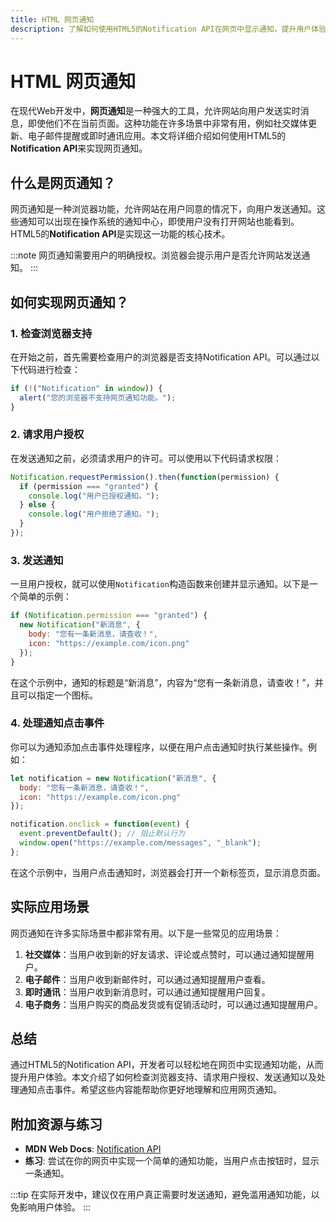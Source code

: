 ```yaml
---
title: HTML 网页通知
description: 了解如何使用HTML5的Notification API在网页中显示通知，提升用户体验。
---
```


# HTML 网页通知

在现代Web开发中，**网页通知**是一种强大的工具，允许网站向用户发送实时消息，即使他们不在当前页面。这种功能在许多场景中非常有用，例如社交媒体更新、电子邮件提醒或即时通讯应用。本文将详细介绍如何使用HTML5的**Notification API**来实现网页通知。

## 什么是网页通知？

网页通知是一种浏览器功能，允许网站在用户同意的情况下，向用户发送通知。这些通知可以出现在操作系统的通知中心，即使用户没有打开网站也能看到。HTML5的**Notification API**是实现这一功能的核心技术。

:::note
网页通知需要用户的明确授权。浏览器会提示用户是否允许网站发送通知。
:::

## 如何实现网页通知？

### 1. 检查浏览器支持

在开始之前，首先需要检查用户的浏览器是否支持Notification API。可以通过以下代码进行检查：

```javascript
if (!("Notification" in window)) {
  alert("您的浏览器不支持网页通知功能。");
}
```

### 2. 请求用户授权

在发送通知之前，必须请求用户的许可。可以使用以下代码请求权限：

```javascript
Notification.requestPermission().then(function(permission) {
  if (permission === "granted") {
    console.log("用户已授权通知。");
  } else {
    console.log("用户拒绝了通知。");
  }
});
```

### 3. 发送通知

一旦用户授权，就可以使用`Notification`构造函数来创建并显示通知。以下是一个简单的示例：

```javascript
if (Notification.permission === "granted") {
  new Notification("新消息", {
    body: "您有一条新消息，请查收！",
    icon: "https://example.com/icon.png"
  });
}
```

在这个示例中，通知的标题是“新消息”，内容为“您有一条新消息，请查收！”，并且可以指定一个图标。

### 4. 处理通知点击事件

你可以为通知添加点击事件处理程序，以便在用户点击通知时执行某些操作。例如：

```javascript
let notification = new Notification("新消息", {
  body: "您有一条新消息，请查收！",
  icon: "https://example.com/icon.png"
});

notification.onclick = function(event) {
  event.preventDefault(); // 阻止默认行为
  window.open("https://example.com/messages", "_blank");
};
```

在这个示例中，当用户点击通知时，浏览器会打开一个新标签页，显示消息页面。

## 实际应用场景

网页通知在许多实际场景中都非常有用。以下是一些常见的应用场景：

1. **社交媒体**：当用户收到新的好友请求、评论或点赞时，可以通过通知提醒用户。
2. **电子邮件**：当用户收到新邮件时，可以通过通知提醒用户查看。
3. **即时通讯**：当用户收到新消息时，可以通过通知提醒用户回复。
4. **电子商务**：当用户购买的商品发货或有促销活动时，可以通过通知提醒用户。

## 总结

通过HTML5的Notification API，开发者可以轻松地在网页中实现通知功能，从而提升用户体验。本文介绍了如何检查浏览器支持、请求用户授权、发送通知以及处理通知点击事件。希望这些内容能帮助你更好地理解和应用网页通知。

## 附加资源与练习

- **MDN Web Docs**: [Notification API](https://developer.mozilla.org/zh-CN/docs/Web/API/Notification)
- **练习**: 尝试在你的网页中实现一个简单的通知功能，当用户点击按钮时，显示一条通知。

:::tip
在实际开发中，建议仅在用户真正需要时发送通知，避免滥用通知功能，以免影响用户体验。
:::